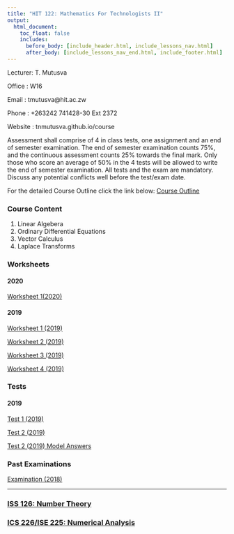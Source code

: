 ```yaml
---
title: "HIT 122: Mathematics For Technologists II"
output:
  html_document:
    toc_float: false
    includes:
      before_body: [include_header.html, include_lessons_nav.html]
      after_body: [include_lessons_nav_end.html, include_footer.html]
---
```

Lecturer: T. Mutusva

Office  : W16

Email   : tmutusva@hit.ac.zw

Phone   : +263242 741428-30 Ext 2372

Website : tnmutusva.github.io/course

Assessment shall comprise of 4 in class tests, one assignment and an end of semester examination. The end of semester examination counts 75%, and the continuous assessment counts 25% towards the final mark. Only those who score an average of 50% in the 4 tests will be allowed to write the end of semester 
examination. All tests and the exam are mandatory. Discuss any potential conflicts well before the test/exam date.

For the detailed Course Outline click the link below:
[Course Outline](https://drive.google.com/open?id=1n_ke-u-6ycHlVj-Rmmlev3IhWfQcGbg8)

### Course Content
(@) Linear Algebera
(@) Ordinary Differential Equations
(@) Vector Calculus
(@) Laplace Transforms

### Worksheets

#### **2020**

[Worksheet 1(2020)](https://drive.google.com/open?id=13pMST2W6B8Ytjfa8lRZQnlEUL2usWvQ3)



#### **2019**

[Worksheet 1 (2019)](https://drive.google.com/file/d/1QqQITzFhzlM4vkRXTLAVYAdOmQDvzbQB/view?usp=sharing)

[Worksheet 2 (2019)](https://drive.google.com/open?id=12rwyzSwLbLq3S93RXslBDMypVWC5bdkw)

[Worksheet 3 (2019)](https://drive.google.com/open?id=1YuUfzEW_uXZAvT6iYt6SMN0-Kwz60GuJ)

[Worksheet 4 (2019)](https://drive.google.com/open?id=1FDQKATnF181PFbl25VIiZMDLAfECIqAn)

### Tests

#### **2019**
[Test 1 (2019)](https://drive.google.com/open?id=1uLLuLDuV09GWLf1eFqzjjjFKkA72_9kK)

[Test 2 (2019)](https://drive.google.com/open?id=1_bjGbG5N-Rzngg_dOQlKYbto8HgXd0S5)

[Test 2 (2019) Model Answers](https://drive.google.com/open?id=1-U3Pcgm4TlU_6PLmX1GUDPsY-Kkzk5H-)

### Past Examinations

[Examination (2018)](https://drive.google.com/open?id=1s15c_IJ54QyOlM_Sak4a23tvsxnOD3Vj)


***
### [ISS 126: Number Theory](iss126.html){.continue-link}
### [ICS 226/ISE 225: Numerical Analysis](ics225.html){.continue-link}
